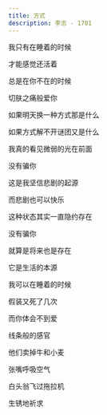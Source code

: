 ```yaml
---
title: 方式
description: 李志 - 1701
---
```


我只有在睡着的时候

才能感觉还活着

总是在你不在的时候

切肤之痛般爱你

如果明天换一种方式那是什么

如果方式解不开谜团又是什么



我真的看见微弱的光在前面

没有骗你

这是我坚信悲剧的起源

而悲剧也可以快乐



这种状态其实一直隐约存在

没有骗你

就算是将来也是存在

它是生活的本源



我可以在睡着的时候

假装又死了几次

而你体会不到爱

线条般的感官



他们卖掉牛和小麦

张嘴呼吸空气

白头翁飞过拖拉机

生锈地祈求

